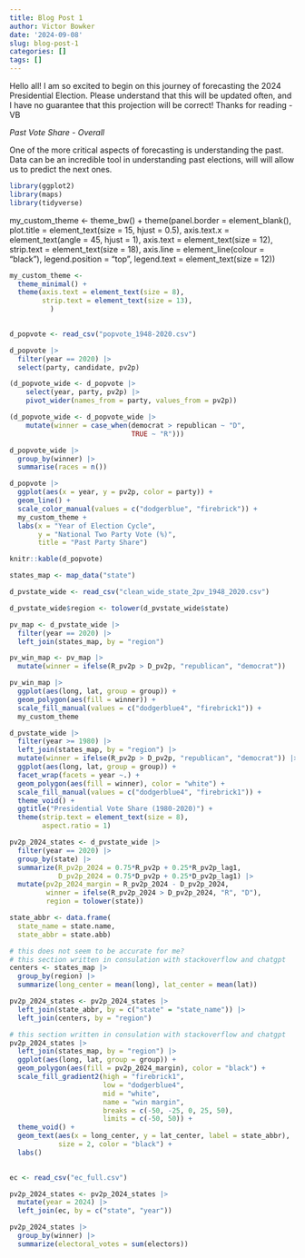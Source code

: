 ```yaml
---
title: Blog Post 1
author: Victor Bowker
date: '2024-09-08'
slug: blog-post-1
categories: []
tags: []
---
```

Hello all! I am so excited to begin on this journey of forecasting the 2024 Presidential Election. Please understand that this will be updated often, and I have no guarantee that this projection will be correct! Thanks for reading - VB


_Past Vote Share - Overall_

One of the more critical aspects of forecasting is understanding the past. Data can be an incredible tool in understanding past elections, will will allow us to predict the next ones. 

```r
library(ggplot2)
library(maps)
library(tidyverse)
```

my_custom_theme <- 
  theme_bw() + 
  theme(panel.border = element_blank(),
        plot.title = element_text(size = 15, hjust = 0.5), 
        axis.text.x = element_text(angle = 45, hjust = 1),
        axis.text = element_text(size = 12),
        strip.text = element_text(size = 18),
        axis.line = element_line(colour = "black"),
        legend.position = "top",
        legend.text = element_text(size = 12))

```r
my_custom_theme <-
  theme_minimal() +
  theme(axis.text = element_text(size = 8),
        strip.text = element_text(size = 13),
          )
  

```
```r
d_popvote <- read_csv("popvote_1948-2020.csv")
```

```r
d_popvote |> 
  filter(year == 2020) |> 
  select(party, candidate, pv2p)
```
```r
(d_popvote_wide <- d_popvote |>
    select(year, party, pv2p) |>
    pivot_wider(names_from = party, values_from = pv2p))
```

```r
(d_popvote_wide <- d_popvote_wide |> 
    mutate(winner = case_when(democrat > republican ~ "D",
                              TRUE ~ "R")))
```

```r
d_popvote_wide |> 
  group_by(winner) |>
  summarise(races = n())
```

```r
d_popvote |> 
  ggplot(aes(x = year, y = pv2p, color = party)) + 
  geom_line() + 
  scale_color_manual(values = c("dodgerblue", "firebrick")) + 
  my_custom_theme +
  labs(x = "Year of Election Cycle",
       y = "National Two Party Vote (%)",
       title = "Past Party Share")

knitr::kable(d_popvote)
```

```r
states_map <- map_data("state")

```

```r
d_pvstate_wide <- read_csv("clean_wide_state_2pv_1948_2020.csv")

```

```r
d_pvstate_wide$region <- tolower(d_pvstate_wide$state)

```

```r
pv_map <- d_pvstate_wide |>
  filter(year == 2020) |>
  left_join(states_map, by = "region")
```

```r
pv_win_map <- pv_map |> 
  mutate(winner = ifelse(R_pv2p > D_pv2p, "republican", "democrat"))
```

```r
pv_win_map |> 
  ggplot(aes(long, lat, group = group)) + 
  geom_polygon(aes(fill = winner)) + 
  scale_fill_manual(values = c("dodgerblue4", "firebrick1")) + 
  my_custom_theme
```

```r
d_pvstate_wide |> 
  filter(year >= 1980) |> 
  left_join(states_map, by = "region") |> 
  mutate(winner = ifelse(R_pv2p > D_pv2p, "republican", "democrat")) |> 
  ggplot(aes(long, lat, group = group)) +
  facet_wrap(facets = year ~.) + 
  geom_polygon(aes(fill = winner), color = "white") + 
  scale_fill_manual(values = c("dodgerblue4", "firebrick1")) + 
  theme_void() + 
  ggtitle("Presidential Vote Share (1980-2020)") + 
  theme(strip.text = element_text(size = 8), 
        aspect.ratio = 1) 
```

```r
pv2p_2024_states <- d_pvstate_wide |> 
  filter(year == 2020) |> 
  group_by(state) |> 
  summarize(R_pv2p_2024 = 0.75*R_pv2p + 0.25*R_pv2p_lag1, 
            D_pv2p_2024 = 0.75*D_pv2p + 0.25*D_pv2p_lag1) |> 
  mutate(pv2p_2024_margin = R_pv2p_2024 - D_pv2p_2024, 
         winner = ifelse(R_pv2p_2024 > D_pv2p_2024, "R", "D"), 
         region = tolower(state))
```

```r
state_abbr <- data.frame(
  state_name = state.name,
  state_abbr = state.abb)
```
```r
# this does not seem to be accurate for me?
# this section written in consulation with stackoverflow and chatgpt
centers <- states_map |>
  group_by(region) |>
  summarize(long_center = mean(long), lat_center = mean(lat))
```
```r
pv2p_2024_states <- pv2p_2024_states |> 
  left_join(state_abbr, by = c("state" = "state_name")) |> 
  left_join(centers, by = "region") 
```

```r

# this section written in consulation with stackoverflow and chatgpt
pv2p_2024_states |> 
  left_join(states_map, by = "region") |> 
  ggplot(aes(long, lat, group = group)) + 
  geom_polygon(aes(fill = pv2p_2024_margin), color = "black") + 
  scale_fill_gradient2(high = "firebrick1", 
                       low = "dodgerblue4", 
                       mid = "white", 
                       name = "win margin", 
                       breaks = c(-50, -25, 0, 25, 50), 
                       limits = c(-50, 50)) + 
  theme_void() +
  geom_text(aes(x = long_center, y = lat_center, label = state_abbr), 
            size = 2, color = "black") +
  labs()
            
```




```r
ec <- read_csv("ec_full.csv")

```
```r
pv2p_2024_states <- pv2p_2024_states |> 
  mutate(year = 2024) |> 
  left_join(ec, by = c("state", "year"))
```

```r
pv2p_2024_states |> 
  group_by(winner) |> 
  summarize(electoral_votes = sum(electors))
```

